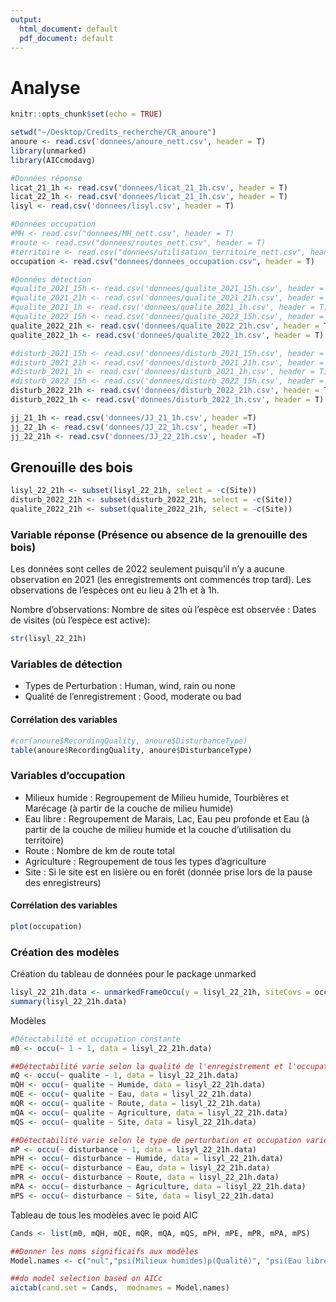 ```yaml
---
output:
  html_document: default
  pdf_document: default
---
```

# Analyse

```r
knitr::opts_chunk$set(echo = TRUE)
```

```r
setwd("~/Desktop/Credits_recherche/CR_anoure")
anoure <- read.csv('donnees/anoure_nett.csv', header = T)
library(unmarked)
library(AICcmodavg)

#Données réponse
licat_21_1h <- read.csv('donnees/licat_21_1h.csv', header = T)
licat_22_1h <- read.csv('donnees/licat_21_1h.csv', header = T)
lisyl <- read.csv('donnees/lisyl.csv', header = T)

#Données occupation
#MH <- read.csv("donnees/MH_nett.csv", header = T)
#route <- read.csv("donnees/routes_nett.csv", header = T)
#territoire <- read.csv("donnees/utilisation_territoire_nett.csv", header = T)
occupation <- read.csv("donnees/donnees_occupation.csv", header = T)

#Données détection
#qualite_2021_15h <- read.csv('donnees/qualite_2021_15h.csv', header = T)
#qualite_2021_21h <- read.csv('donnees/qualite_2021_21h.csv', header = T)
#qualite_2021_1h <- read.csv('donnees/qualite_2021_1h.csv', header = T)
#qualite_2022_15h <- read.csv('donnees/qualite_2022_15h.csv', header = T)
qualite_2022_21h <- read.csv('donnees/qualite_2022_21h.csv', header = T)
qualite_2022_1h <- read.csv('donnees/qualite_2022_1h.csv', header = T)

#disturb_2021_15h <- read.csv('donnees/disturb_2021_15h.csv', header = T)
#disturb_2021_21h <- read.csv('donnees/disturb_2021_21h.csv', header = T)
#disturb_2021_1h <- read.csv('donnees/disturb_2021_1h.csv', header = T)
#disturb_2022_15h <- read.csv('donnees/disturb_2022_15h.csv', header = T)
disturb_2022_21h <- read.csv('donnees/disturb_2022_21h.csv', header = T)
disturb_2022_1h <- read.csv('donnees/disturb_2022_1h.csv', header = T)

jj_21_1h <- read.csv('donnees/JJ_21_1h.csv', header =T)
jj_22_1h <- read.csv('donnees/JJ_22_1h.csv', header =T)
jj_22_21h <- read.csv('donnees/JJ_22_21h.csv', header =T)
```

## Grenouille des bois
```r
lisyl_22_21h <- subset(lisyl_22_21h, select = -c(Site))
disturb_2022_21h <- subset(disturb_2022_21h, select = -c(Site))
qualite_2022_21h <- subset(qualite_2022_21h, select = -c(Site))
```
### Variable réponse (Présence ou absence de la grenouille des bois)
Les données sont celles de 2022 seulement puisqu'il n'y a aucune observation en 2021 (les enregistrements ont commencés trop tard). Les observations de l'espèces ont eu lieu à 21h et à 1h. 

Nombre d'observations:
Nombre de sites où l'espèce est observée :
Dates de visites (où l'espèce est active):
```r
str(lisyl_22_21h)
```

### Variables de détection
* Types de Perturbation : Human, wind, rain ou none
* Qualité de l'enregistrement : Good, moderate ou bad

#### Corrélation des variables
```r
#cor(anoure$RecordingQuality, anoure$DisturbanceType)
table(anoure$RecordingQuality, anoure$DisturbanceType)
```

### Variables d'occupation
* Milieux humide : Regroupement de Milieu humide, Tourbières et Marécage (à partir de la couche de milieu humide)
* Eau libre : Regroupement de Marais, Lac, Eau peu profonde et Eau (à partir de la couche de milieu humide et la couche d'utilisation du territoire)
* Route : Nombre de km de route total
* Agriculture : Regroupement de tous les types d'agriculture
* Site : Si le site est en lisière ou en forêt (donnée prise lors de la pause des enregistreurs) 

#### Corrélation des variables
```r
plot(occupation)
```

### Création des modèles
Création du tableau de données pour le package unmarked
```r
lisyl_22_21h.data <- unmarkedFrameOccu(y = lisyl_22_21h, siteCovs = occupation, obsCovs = list(disturbance = disturb_2022_21h, qualite = qualite_2022_21h))
summary(lisyl_22_21h.data)
```

Modèles
```r
#Détectabilité et occupation constante
m0 <- occu(~ 1 ~ 1, data = lisyl_22_21h.data)

##Détectabilité varie selon la qualité de l'enregistrement et l'occupation varie selon...
mQ <- occu(~ qualite ~ 1, data = lisyl_22_21h.data)
mQH <- occu(~ qualite ~ Humide, data = lisyl_22_21h.data)
mQE <- occu(~ qualite ~ Eau, data = lisyl_22_21h.data)
mQR <- occu(~ qualite ~ Route, data = lisyl_22_21h.data)
mQA <- occu(~ qualite ~ Agriculture, data = lisyl_22_21h.data)
mQS <- occu(~ qualite ~ Site, data = lisyl_22_21h.data)

##Détectabilité varie selon le type de perturbation et occupation varie selon ...
mP <- occu(~ disturbance ~ 1, data = lisyl_22_21h.data)
mPH <- occu(~ disturbance ~ Humide, data = lisyl_22_21h.data)
mPE <- occu(~ disturbance ~ Eau, data = lisyl_22_21h.data)
mPR <- occu(~ disturbance ~ Route, data = lisyl_22_21h.data)
mPA <- occu(~ disturbance ~ Agriculture, data = lisyl_22_21h.data)
mPS <- occu(~ disturbance ~ Site, data = lisyl_22_21h.data)
```

Tableau de tous les modèles avec le poid AIC
```r
Cands <- list(m0, mQH, mQE, mQR, mQA, mQS, mPH, mPE, mPR, mPA, mPS)

##Donner les noms significaifs aux modèles
Model.names <- c("nul","psi(Milieux humides)p(Qualité)", "psi(Eau libre)p(Qualité)", "psi(Route)p(Qualité)", "psi(Agriculture)p(Qualité)", "psi(Site)p(Qualité)", "psi(Milieux humides)p(Perturb)", "psi(Eau libre)p(Perturb)", "psi(Route)p(Perturb)", "psi(Agriculture)p(Perturb)", "psi(Site)p(Perturb)") 

##do model selection based on AICc 
aictab(cand.set = Cands,  modnames = Model.names)
```
